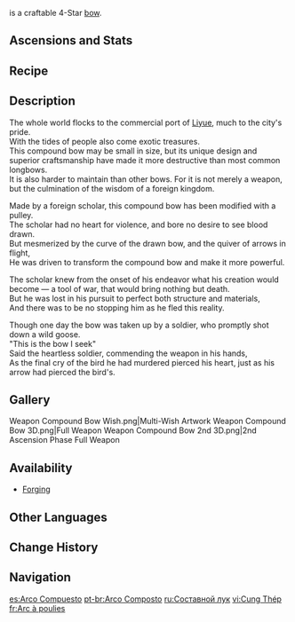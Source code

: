 {{Weapon Infobox
|id             = 15407
|image          = <gallery>
Weapon Compound Bow.png|Base
Weapon Compound Bow 2nd.png|2nd Ascension
</gallery>
|type           = Bow
|releaseDate    = 2020-09-28
|rarity         = 4
|base_atk       = 41
|2nd_stat_type  = Physical DMG Bonus
|2nd_stat       = 15%
|passive        = Infusion Arrow
|effect         = Normal Attack and Charged Attack hits increase ATK by (var1)% and Normal ATK SPD by (var2)% for 6s. Max 4 stacks. Can only occur once every 0.3s.
|eff_rank1_var1 = 4
|eff_rank2_var1 = 5
|eff_rank3_var1 = 6
|eff_rank4_var1 = 7
|eff_rank5_var1 = 8
|eff_rank1_var2 = 1.2
|eff_rank2_var2 = 1.5
|eff_rank3_var2 = 1.8
|eff_rank4_var2 = 2.1
|eff_rank5_var2 = 2.4
|eff_att1       = ATK
|eff_att2       = ATK SPD
|eff_att3       = Charged Attack
|obtain         = Forging
|series         = Infusion
}}
{{Description|An exotic metallic bow from a distant land. Though extremely difficult to maintain, it is easy to nock and fires with tremendous force.}}
{{Lang|'''Compound Bow'''|zh=钢轮弓|zh_rm=Gāng Lúngōng}} is a craftable 4-Star [[Bows|bow]].

==Ascensions and Stats==
{{Weapon Ascensions and Stats
|ascendMat1 = Grain of Aerosiderite
|ascendMat2 = Piece of Aerosiderite
|ascendMat3 = Bit of Aerosiderite
|ascendMat4 = Chunk of Aerosiderite
|bossMat1   = Fragile Bone Shard
|bossMat2   = Sturdy Bone Shard
|bossMat3   = Fossilized Bone Shard
|commonMat1 = Recruit's Insignia
|commonMat2 = Sergeant's Insignia
|commonMat3 = Lieutenant's Insignia
}}

==Recipe==
{{Recipe
|type = Forging
|Northlander Bow Billet = 1
|Crystal Chunk = 50
|White Iron Chunk = 50
|Mora = 500
|time = 10s
|sort = Northlander Bow Billet,Crystal Chunk,White Iron Chunk,Mora
}}

==Description==
The whole world flocks to the commercial port of [[Liyue]], much to the city's pride.<br />
With the tides of people also come exotic treasures.<br />
This compound bow may be small in size, but its unique design and superior craftsmanship have made it more destructive than most common longbows.<br />
It is also harder to maintain than other bows. For it is not merely a weapon, but the culmination of the wisdom of a foreign kingdom.

Made by a foreign scholar, this compound bow has been modified with a pulley.<br />
The scholar had no heart for violence, and bore no desire to see blood drawn.<br />
But mesmerized by the curve of the drawn bow, and the quiver of arrows in flight,<br />
He was driven to transform the compound bow and make it more powerful.

The scholar knew from the onset of his endeavor what his creation would become &mdash; a tool of war, that would bring nothing but death.<br />
But he was lost in his pursuit to perfect both structure and materials,<br />
And there was to be no stopping him as he fled this reality.

Though one day the bow was taken up by a soldier, who promptly shot down a wild goose.<br />
"This is the bow I seek"<br /><!--There is no end punctuation in-game.-->
Said the heartless soldier, commending the weapon in his hands,<br />
As the final cry of the bird he had murdered pierced his heart, just as his arrow had pierced the bird's.

==Gallery==
<gallery hideaddbutton="true" captionalign="center">
Weapon Compound Bow Wish.png|Multi-Wish Artwork
Weapon Compound Bow 3D.png|Full Weapon
Weapon Compound Bow 2nd 3D.png|2nd Ascension Phase Full Weapon
</gallery>

==Availability==
*[[Forging]]

==Other Languages==
{{Other Languages
|en      = Compound Bow
|zhs     = 钢轮弓
|zhs_rm  = Gāng Lúngōng
|zht     = 鋼輪弓
|zht_rm  = Gāng Lúngōng
|zh_tl   = Steel Compound Bow
|ja      = リングボウ
|ja_rm   = Ringubou
|ja_tl   = Ring Bow
|ko      = {{tt|강철궁|鋼鐵弓}}
|ko_rm   = Gangcheolgung
|ko_tl   = Steel Bow
|es      = Arco Compuesto
|es_tl   = Compound Bow
|fr      = Arc à poulies
|fr_tl   = Compound Bow
|ru      = Составной лук
|ru_tl   = Compound Bow
|th      = Compound Bow
|vi      = {{tt|Cung|弓}} Thép
|vi_tl   = Steel Bow
|de      = Compoundbogen
|de_tl   = Compound Bow
|id      = Compound Bow
|pt      = Arco Composto
|pt_tl   = Compound Bow
}}

==Change History==
{{Change History|1.0}}

==Navigation==
{{Weapons by Series Navbox|series=Infusion}}
{{Weapon Navbox|type=Bows}}

[[es:Arco Compuesto]]
[[pt-br:Arco Composto]]
[[ru:Составной лук]]
[[vi:Cung Thép]]
[[fr:Arc à poulies]]